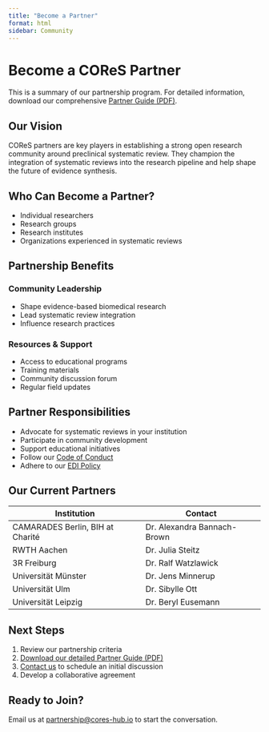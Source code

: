 ```yaml
---
title: "Become a Partner"
format: html
sidebar: Community
---
```


# Become a COReS Partner

::: {.callout-note}
This is a summary of our partnership program. For detailed information, download our comprehensive [Partner Guide (PDF)](#).
:::

## Our Vision
COReS partners are key players in establishing a strong open research community around preclinical systematic review. They champion the integration of systematic reviews into the research pipeline and help shape the future of evidence synthesis.

## Who Can Become a Partner?
- Individual researchers
- Research groups
- Research institutes
- Organizations experienced in systematic reviews

## Partnership Benefits

:::: {.grid}
::: {.g-col-6}
### Community Leadership
- Shape evidence-based biomedical research
- Lead systematic review integration
- Influence research practices
:::

::: {.g-col-6}
### Resources & Support
- Access to educational programs
- Training materials
- Community discussion forum
- Regular field updates
:::
::::

## Partner Responsibilities
- Advocate for systematic reviews in your institution
- Participate in community development
- Support educational initiatives
- Follow our [Code of Conduct](/about-cores/code-of-conduct.qmd)
- Adhere to our [EDI Policy](/about-cores/policies.qmd)

## Our Current Partners
::: {.partner-grid}
| Institution | Contact |
|------------|----------|
| CAMARADES Berlin, BIH at Charité | Dr. Alexandra Bannach-Brown |
| RWTH Aachen | Dr. Julia Steitz |
| 3R Freiburg | Dr. Ralf Watzlawick |
| Universität Münster | Dr. Jens Minnerup |
| Universität Ulm | Dr. Sibylle Ott |
| Universität Leipzig | Dr. Beryl Eusemann |
:::

## Next Steps
1. Review our partnership criteria
2. [Download our detailed Partner Guide (PDF)](#)
3. [Contact us](mailto:camarades.berlin@charite.de) to schedule an initial discussion
4. Develop a collaborative agreement

::: {.callout-tip}
## Ready to Join?
Email us at [partnership@cores-hub.io](mailto:camarades.berlin@charite.de) to start the conversation.
:::



